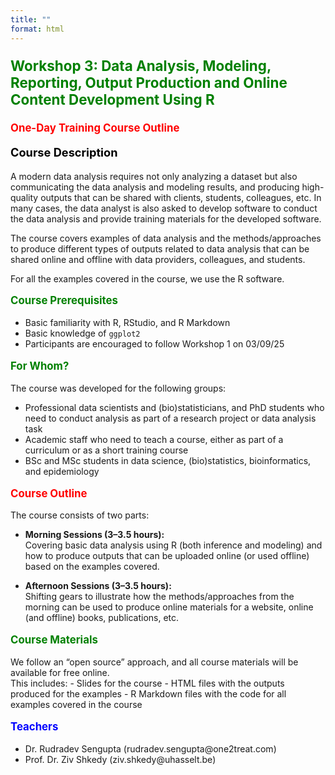 ```yaml
---
title: ""
format: html
---
```


<p style="color: green; font-size: 1.6em; font-weight: bold;">
Workshop 3: Data Analysis, Modeling, Reporting, Output Production and Online Content Development Using R
</p>

<p style="color: red; font-size: 1.2em; font-weight: bold;">
One-Day Training Course Outline
</p>

<p style="color: black; font-size: 1.3em; font-weight: bold;">
Course Description
</p>

A modern data analysis requires not only analyzing a dataset but also communicating the data analysis and modeling results, and producing high-quality outputs that can be shared with clients, students, colleagues, etc. In many cases, the data analyst is also asked to develop software to conduct the data analysis and provide training materials for the developed software.

The course covers examples of data analysis and the methods/approaches to produce different types of outputs related to data analysis that can be shared online and offline with data providers, colleagues, and students.

For all the examples covered in the course, we use the R software.

<p style="color: green; font-size: 1.2em; font-weight: bold;">
Course Prerequisites
</p>

- Basic familiarity with R, RStudio, and R Markdown
- Basic knowledge of `ggplot2`
- Participants are encouraged to follow Workshop 1 on 03/09/25

<p style="color: green; font-size: 1.2em; font-weight: bold;">
For Whom?
</p>

The course was developed for the following groups:

- Professional data scientists and (bio)statisticians, and PhD students who need to conduct analysis as part of a research project or data analysis task
- Academic staff who need to teach a course, either as part of a curriculum or as a short training course
- BSc and MSc students in data science, (bio)statistics, bioinformatics, and epidemiology

<p style="color: red; font-size: 1.2em; font-weight: bold;">
Course Outline
</p>

The course consists of two parts:

- **Morning Sessions (3–3.5 hours):**  
  Covering basic data analysis using R (both inference and modeling) and how to produce outputs that can be uploaded online (or used offline) based on the examples covered.

- **Afternoon Sessions (3–3.5 hours):**  
  Shifting gears to illustrate how the methods/approaches from the morning can be used to produce online materials for a website, online (and offline) books, publications, etc.

<p style="color: green; font-size: 1.2em; font-weight: bold;">
Course Materials
</p>

We follow an “open source” approach, and all course materials will be available for free online.  
This includes:
- Slides for the course
- HTML files with the outputs produced for the examples
- R Markdown files with the code for all examples covered in the course

<p style="color: blue; font-size: 1.2em; font-weight: bold;">
Teachers
</p>

- Dr. Rudradev Sengupta (rudradev.sengupta@one2treat.com)
- Prof. Dr. Ziv Shkedy (ziv.shkedy@uhasselt.be)
